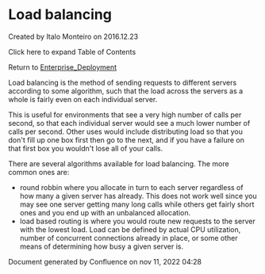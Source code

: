 
# Load balancing 

 Created by  Italo Monteiro on 2016.12.23

Click here to expand Table of Contents

Return to [Enterprise\_Deployment](./index.mdx#about)

Load balancing is the method of sending requests to different servers according to some algorithm, such that the load across the servers as a whole is fairly even on each individual server.

This is useful for environments that see a very high number of calls per second, so that each individual server would see a much lower number of calls per second. Other uses would include distributing load so that you don't fill up one box first then go to the next, and if you have a failure on that first box you wouldn't lose all of your calls.

There are several algorithms available for load balancing. The more common ones are:

* round robbin where you allocate in turn to each server regardless of how many a given server has already. This does not work well since you may see one server getting many long calls while others get fairly short ones and you end up with an unbalanced allocation.
* load based routing is where you would route new requests to the server with the lowest load. Load can be defined by actual CPU utilization, number of concurrent connections already in place, or some other means of determining how busy a given server is.

Document generated by Confluence on nov 11, 2022 04:28
